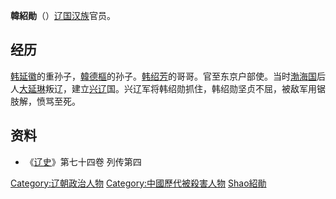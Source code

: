 '''韓紹勛'''（{{bd|?||?||catIdx=Han韓紹勛}}）[[辽国|辽国]][[汉族|汉族]]官员。
== 经历 ==
[[韩延徽|韩延徽]]的重孙子，[[韓德樞|韓德樞]]的孙子。[[韩绍芳|韩绍芳]]的哥哥。官至东京户部使。当时[[渤海国|渤海国]]后人[[大延琳|大延琳]]叛辽，建立[[兴辽|兴辽]]国。兴辽军将韩绍勋抓住，韩绍勋坚贞不屈，被敌军用锯肢解，愤骂至死。
== 资料 ==
*《[[辽史|辽史]]》第七十四卷 列传第四

{{遼朝人物小作品}}

{{DEFAULTSORT:Han韓紹勛}}
[[Category:辽朝政治人物|Category:辽朝政治人物]]
[[Category:中國歷代被殺害人物|Category:中國歷代被殺害人物]]
[[Category:韩姓|Shao紹勛]]